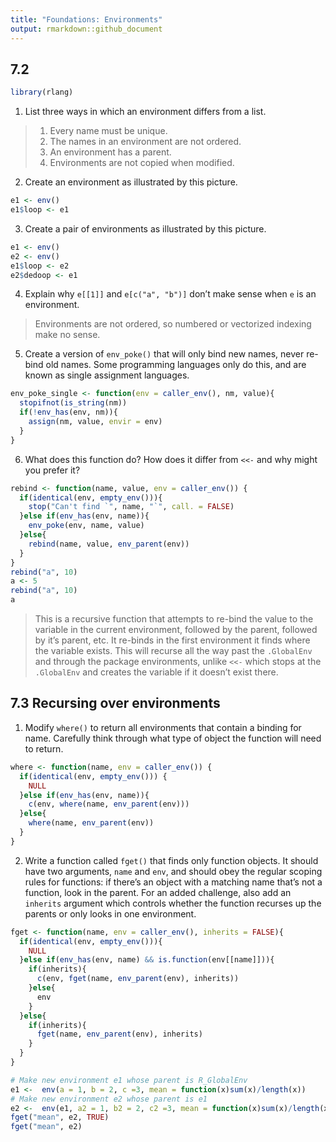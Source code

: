 ```yaml
---
title: "Foundations: Environments"
output: rmarkdown::github_document
---
```


## 7.2

```r
library(rlang)
````

1. List three ways in which an environment differs from a list.

> 1. Every name must be unique.
  1. The names in an environment are not ordered.
  1. An environment has a parent.
  1. Environments are not copied when modified.
  
2. Create an environment as illustrated by this picture.

```r
e1 <- env()
e1$loop <- e1
```

3. Create a pair of environments as illustrated by this picture.

```r
e1 <- env()
e2 <- env()
e1$loop <- e2
e2$dedoop <- e1
```

4. Explain why `e[[1]]` and `e[c("a", "b")]` don’t make sense when `e` is an environment.

> Environments are not ordered, so numbered or vectorized indexing make no sense.

5. Create a version of `env_poke()` that will only bind new names, never re-bind old names. Some programming languages only do this, and are known as single assignment languages.

```r
env_poke_single <- function(env = caller_env(), nm, value){
  stopifnot(is_string(nm))
  if(!env_has(env, nm)){
    assign(nm, value, envir = env)
  }
}
```

6. What does this function do? How does it differ from `<<-` and why might you prefer it?

```r
rebind <- function(name, value, env = caller_env()) {
  if(identical(env, empty_env())){
    stop("Can't find `", name, "`", call. = FALSE)
  }else if(env_has(env, name)){
    env_poke(env, name, value)
  }else{
    rebind(name, value, env_parent(env))
  }
}
rebind("a", 10)
a <- 5
rebind("a", 10)
a
```

> This is a recursive function that attempts to re-bind the value to the variable in the current environment, followed by the parent, followed by it's parent, etc. It re-binds in the first environment it finds where the variable exists. This will recurse all the way past the `.GlobalEnv` and through the package environments, unlike `<<-` which stops at the `.GlobalEnv` and creates the variable if it doesn't exist there.

## 7.3 Recursing over environments

1. Modify `where()` to return all environments that contain a binding for name. Carefully think through what type of object the function will need to return.

```r
where <- function(name, env = caller_env()) {
  if(identical(env, empty_env())) {
    NULL
  }else if(env_has(env, name)){
    c(env, where(name, env_parent(env)))
  }else{
    where(name, env_parent(env))
  }
}
```

2. Write a function called `fget()` that finds only function objects. It should have two arguments, `name` and `env`, and should obey the regular scoping rules for functions: if there’s an object with a matching name that’s not a function, look in the parent. For an added challenge, also add an `inherits` argument which controls whether the function recurses up the parents or only looks in one environment.

```r
fget <- function(name, env = caller_env(), inherits = FALSE){
  if(identical(env, empty_env())){
    NULL
  }else if(env_has(env, name) && is.function(env[[name]])){
    if(inherits){
      c(env, fget(name, env_parent(env), inherits))
    }else{
      env
    }
  }else{
    if(inherits){
      fget(name, env_parent(env), inherits)
    }
  }
}

# Make new environment e1 whose parent is R_GlobalEnv
e1 <-  env(a = 1, b = 2, c =3, mean = function(x)sum(x)/length(x))
# Make new environment e2 whose parent is e1
e2 <-  env(e1, a2 = 1, b2 = 2, c2 =3, mean = function(x)sum(x)/length(x))
fget("mean", e2, TRUE)
fget("mean", e2)
```
